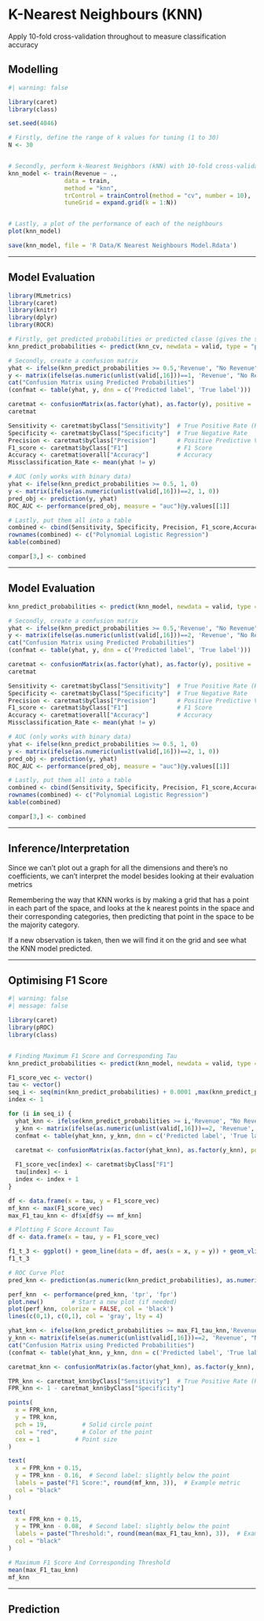 # K-Nearest Neighbours (KNN)

Apply 10-fold cross-validation throughout to measure classification accuracy

## Modelling

```r
#| warning: false

library(caret)
library(class) 

set.seed(4046)

# Firstly, define the range of k values for tuning (1 to 30)
N <- 30


# Secondly, perform k-Nearest Neighbors (kNN) with 10-fold cross-validation to find the optimal number of neighbors (k) for classification
knn_model <- train(Revenue ~ ., 
                data = train,
                method = "knn",
                trControl = trainControl(method = "cv", number = 10),
                tuneGrid = expand.grid(k = 1:N))


# Lastly, a plot of the performance of each of the neighbours
plot(knn_model)

save(knn_model, file = 'R Data/K Nearest Neighbours Model.Rdata')

```

------------------------------------------------------------------------

\newpage

## Model Evaluation

```r
library(MLmetrics)
library(caret)
library(knitr)
library(dplyr)
library(ROCR)

# Firstly, get predicted probabilities or predicted classe (gives the same conclusions) from model
knn_predict_probabilities <- predict(knn_cv, newdata = valid, type = "prob")[, "1"]

# Secondly, create a confusion matrix
yhat <- ifelse(knn_predict_probabilities >= 0.5,'Revenue', "No Revenue")
y <- matrix(ifelse(as.numeric(unlist(valid[,16]))==1, 'Revenue', "No Revenue"))
cat("Confusion Matrix using Predicted Probabilities")
(confmat <- table(yhat, y, dnn = c('Predicted label', 'True label')))

caretmat <- confusionMatrix(as.factor(yhat), as.factor(y), positive = 'Revenue')
caretmat 

Sensitivity <- caretmat$byClass["Sensitivity"]  # True Positive Rate (Recall)
Specificity <- caretmat$byClass["Specificity"]  # True Negative Rate
Precision <- caretmat$byClass["Precision"]      # Positive Predictive Value
F1_score <- caretmat$byClass["F1"]              # F1 Score
Accuracy <- caretmat$overall["Accuracy"]        # Accuracy
Missclassification_Rate <- mean(yhat != y)

# AUC (only works with binary data)
yhat <- ifelse(knn_predict_probabilities >= 0.5, 1, 0)
y <- matrix(ifelse(as.numeric(unlist(valid[,16]))==2, 1, 0))
pred_obj <- prediction(y, yhat)
ROC_AUC <- performance(pred_obj, measure = "auc")@y.values[[1]]

# Lastly, put them all into a table
combined <- cbind(Sensitivity, Specificity, Precision, F1_score,Accuracy, Missclassification_Rate, ROC_AUC)
rownames(combined) <- c("Polynomial Logistic Regression")
kable(combined)

compar[3,] <- combined
```

------------------------------------------------------------------------

\newpage

## Model Evaluation

```r
knn_predict_probabilities <- predict(knn_model, newdata = valid, type = "prob")[, "1"]

# Secondly, create a confusion matrix
yhat <- ifelse(knn_predict_probabilities >= 0.5,'Revenue', "No Revenue")
y <- matrix(ifelse(as.numeric(unlist(valid[,16]))==2, 'Revenue', "No Revenue"))
cat("Confusion Matrix using Predicted Probabilities")
(confmat <- table(yhat, y, dnn = c('Predicted label', 'True label')))

caretmat <- confusionMatrix(as.factor(yhat), as.factor(y), positive = 'Revenue')
caretmat 

Sensitivity <- caretmat$byClass["Sensitivity"]  # True Positive Rate (Recall)
Specificity <- caretmat$byClass["Specificity"]  # True Negative Rate
Precision <- caretmat$byClass["Precision"]      # Positive Predictive Value
F1_score <- caretmat$byClass["F1"]              # F1 Score
Accuracy <- caretmat$overall["Accuracy"]        # Accuracy
Missclassification_Rate <- mean(yhat != y)

# AUC (only works with binary data)
yhat <- ifelse(knn_predict_probabilities >= 0.5, 1, 0)
y <- matrix(ifelse(as.numeric(unlist(valid[,16]))==2, 1, 0))
pred_obj <- prediction(y, yhat)
ROC_AUC <- performance(pred_obj, measure = "auc")@y.values[[1]]

# Lastly, put them all into a table
combined <- cbind(Sensitivity, Specificity, Precision, F1_score,Accuracy, Missclassification_Rate, ROC_AUC)
rownames(combined) <- c("Polynomial Logistic Regression")
kable(combined)

compar[3,] <- combined
```

------------------------------------------------------------------------

\newpage

## Inference/Interpretation

Since we can't plot out a graph for all the dimensions and there's no coefficients, we can't interpret the model besides looking at their evaluation metrics

Remembering the way that KNN works is by making a grid that has a point in each part of the space, and looks at the k nearest points in the space and their corresponding categories, then predicting that point in the space to be the majority category.

If a new observation is taken, then we will find it on the grid and see what the KNN model predicted.

------------------------------------------------------------------------

\newpage

## Optimising F1 Score

```r

#| warning: false
#| message: false

library(caret)
library(pROC)
library(class)


# Finding Maximum F1 Score and Corresponding Tau
knn_predict_probabilities <- predict(knn_model, newdata = valid, type = "prob")[, "1"]

F1_score_vec <- vector()
tau <- vector()
seq_i <- seq(min(knn_predict_probabilities) + 0.0001 ,max(knn_predict_probabilities) - 0.0001,length = 1000)
index <- 1

for (i in seq_i) {
  yhat_knn <- ifelse(knn_predict_probabilities >= i,'Revenue', "No Revenue")
  y_knn <- matrix(ifelse(as.numeric(unlist(valid[,16]))==2, 'Revenue', "No Revenue"))
  confmat <- table(yhat_knn, y_knn, dnn = c('Predicted label', 'True label'))

  caretmat <- confusionMatrix(as.factor(yhat_knn), as.factor(y_knn), positive = 'Revenue')
   
  F1_score_vec[index] <- caretmat$byClass["F1"]
  tau[index] <- i
  index <- index + 1
}

df <- data.frame(x = tau, y = F1_score_vec)
mf_knn <- max(F1_score_vec)
max_F1_tau_knn <- df$x[df$y == mf_knn]

# Plotting F Score Account Tau
df <- data.frame(x = tau, y = F1_score_vec)

f1_t_3 <- ggplot() + geom_line(data = df, aes(x = x, y = y)) + geom_vline(xintercept = mean(max_F1_tau_knn), color = "red", linetype = "dashed") + theme_minimal() + labs(x = "Tau", y = "F1 Score", title = "F1 Score Against Different Desician Rule Thresholds (Tau) for a KNN Model")
f1_t_3

# ROC Curve Plot
pred_knn <- prediction(as.numeric(knn_predict_probabilities), as.numeric(valid[,16]))

perf_knn  <- performance(pred_knn, 'tpr', 'fpr')
plot.new()        # Start a new plot (if needed)
plot(perf_knn, colorize = FALSE, col = 'black')
lines(c(0,1), c(0,1), col = 'gray', lty = 4)

yhat_knn <- ifelse(knn_predict_probabilities >= max_F1_tau_knn,'Revenue', "No Revenue")
y_knn <- matrix(ifelse(as.numeric(unlist(valid[,16]))==2, 'Revenue', "No Revenue"))
cat("Confusion Matrix using Predicted Probabilities")
(confmat <- table(yhat_knn, y_knn, dnn = c('Predicted label', 'True label')))

caretmat_knn <- confusionMatrix(as.factor(yhat_knn), as.factor(y_knn), positive = 'Revenue')

TPR_knn <- caretmat_knn$byClass["Sensitivity"]  # True Positive Rate (Recall)
FPR_knn <- 1 - caretmat_knn$byClass["Specificity"]

points(
  x = FPR_knn, 
  y = TPR_knn,
  pch = 19,          # Solid circle point
  col = "red",       # Color of the point
  cex = 1          # Point size
)

text(
  x = FPR_knn + 0.15,
  y = TPR_knn - 0.16,  # Second label: slightly below the point
  labels = paste("F1 Score:", round(mf_knn, 3)),  # Example metric
  col = "black"
)

text(
  x = FPR_knn + 0.15,
  y = TPR_knn - 0.08,  # Second label: slightly below the point
  labels = paste("Threshold:", round(mean(max_F1_tau_knn), 3)),  # Example metric
  col = "black"
)

# Maximum F1 Score And Corresponding Threshold
mean(max_F1_tau_knn)
mf_knn

```

------------------------------------------------------------------------

\newpage

## Prediction

```r
```
